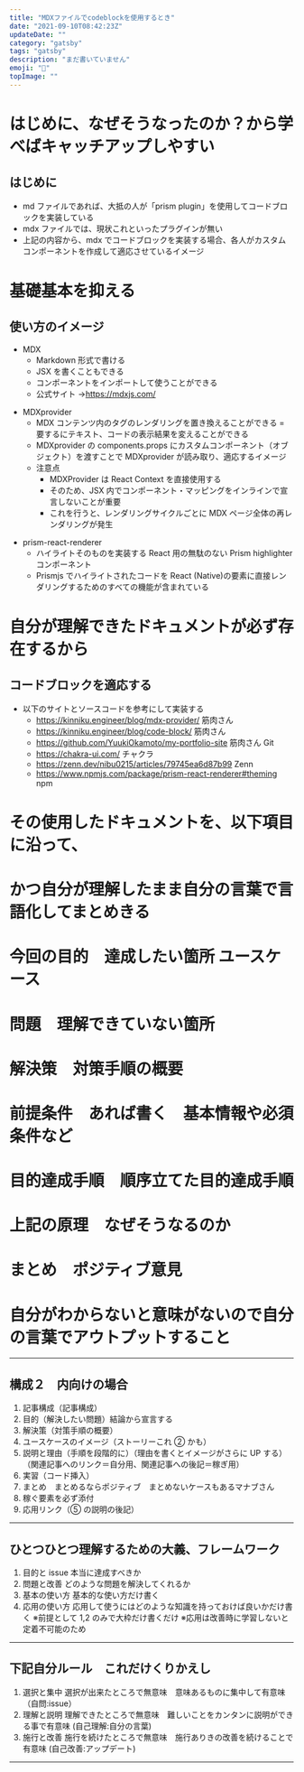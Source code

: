 ```yaml
---
title: "MDXファイルでcodeblockを使用するとき"
date: "2021-09-10T08:42:23Z"
updateDate: ""
category: "gatsby"
tags: "gatsby"
description: "まだ書いていません"
emoji: "🙂"
topImage: ""
---
```


# はじめに、なぜそうなったのか？から学べばキャッチアップしやすい

## はじめに

- md ファイルであれば、大抵の人が「prism plugin」を使用してコードブロックを実装している
- mdx ファイルでは、現状これといったプラグインが無い
- 上記の内容から、mdx でコードブロックを実装する場合、各人がカスタムコンポーネントを作成して適応させているイメージ

# 基礎基本を抑える

## 使い方のイメージ

- MDX
  - Markdown 形式で書ける
  - JSX を書くこともできる
  - コンポーネントをインポートして使うことができる
  - 公式サイト →https://mdxjs.com/
    <p></p>
- MDXprovider
  - MDX コンテンツ内のタグのレンダリングを置き換えることができる = 要するにテキスト、コードの表示結果を変えることができる
  - MDXprovider の components.props にカスタムコンポーネント（オブジェクト）を渡すことで MDXprovider が読み取り、適応するイメージ
  - 注意点
    - MDXProvider は React Context を直接使用する
    - そのため、JSX 内でコンポーネント・マッピングをインラインで宣言しないことが重要
    - これを行うと、レンダリングサイクルごとに MDX ページ全体の再レンダリングが発生
      <p></p>
- prism-react-renderer
  - ハイライトそのものを実装する React 用の無駄のない Prism highlighter コンポーネント
  - Prismjs でハイライトされたコードを React (Native)の要素に直接レンダリングするためのすべての機能が含まれている

# 自分が理解できたドキュメントが必ず存在するから

## コードブロックを適応する

- 以下のサイトとソースコードを参考にして実装する
  - https://kinniku.engineer/blog/mdx-provider/ 筋肉さん
  - https://kinniku.engineer/blog/code-block/ 筋肉さん
  - https://github.com/YuukiOkamoto/my-portfolio-site 筋肉さん Git
  - https://chakra-ui.com/ チャクラ
  - https://zenn.dev/nibu0215/articles/79745ea6d87b99 Zenn
  - https://www.npmjs.com/package/prism-react-renderer#theming npm

# その使用したドキュメントを、以下項目に沿って、

# かつ自分が理解したまま自分の言葉で言語化してまとめきる

# 今回の目的　達成したい箇所 ユースケース

# 問題　理解できていない箇所

# 解決策　対策手順の概要

# 前提条件　あれば書く　基本情報や必須条件など

# 目的達成手順　順序立てた目的達成手順

# 上記の原理　なぜそうなるのか

# まとめ　ポジティブ意見

# 自分がわからないと意味がないので自分の言葉でアウトプットすること

---

## 構成２　内向けの場合

1. 記事構成（記事構成）
2. 目的（解決したい問題）結論から宣言する
3. 解決策（対策手順の概要）
4. ユースケースのイメージ（ストーリーこれ ② かも）
5. 説明と理由（手順を段階的に）（理由を書くとイメージがさらに UP する）（関連記事へのリンク＝自分用、関連記事への後記＝稼ぎ用）
6. 実習（コード挿入）
7. まとめ　まとめるならポジティブ　まとめないケースもあるマナブさん
8. 稼ぐ要素を必ず添付
9. 応用リンク（⑤ の説明の後記）

---

## ひとつひとつ理解するための大義、フレームワーク

1. 目的と issue 本当に達成すべきか
2. 問題と改善 どのような問題を解決してくれるか
3. 基本の使い方 基本的な使い方だけ書く
4. 応用の使い方 応用して使うにはどのような知識を持っておけば良いかだけ書く
   ※前提として 1,2 のみで大枠だけ書くだけ
   ※応用は改善時に学習しないと定着不可能のため

---

## 下記自分ルール　これだけくりかえし

1. 選択と集中 選択が出来たところで無意味　意味あるものに集中して有意味　（自問:issue）
2. 理解と説明 理解できたところで無意味　難しいことをカンタンに説明ができる事で有意味 (自己理解:自分の言葉)
3. 施行と改善 施行を続けたところで無意味　施行ありきの改善を続けることで有意味 (自己改善:アップデート)

---
